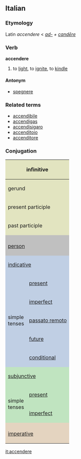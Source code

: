 ==Italian==
===Etymology===
Latin ''accendere'' < ''[[ad-]] + [[candere|candēre]]''
===Verb===
'''accendere'''

# to [[light]], to [[ignite]], to [[kindle]]

====Antonym====
*[[spegnere]]

===Related terms===
*[[accendibile]]
*[[accendigas]]
*[[accendisigaro]]
*[[accenditoio]]
*[[accenditore]]

===Conjugation===

<center>
{| style="background:#F0F0F0"

|-
! colspan="3" style="background:#e2e4c0" | infinitive
| colspan="5" | accendere

|-
! colspan="3" style="background:#e2e4c0" | gerund
| colspan="5" | accendendo

|-
! colspan="3" style="background:#e2e4c0" | present participle
| colspan="5" | accendente

|-
! colspan="3" style="background:#e2e4c0" | past participle
| colspan="5" | acceso

|-
! colspan="2" style="background:#C0C0C0" |
! colspan="3" style="background:#C0C0C0" | singular
! colspan="3" style="background:#C0C0C0" | plural

|-
! colspan="2" style="background:#C0C0C0" | [[person]]
! style="background:#C0C0C0;width:12.5%" | first
! style="background:#C0C0C0;width:12.5%" | second
! style="background:#C0C0C0;width:12.5%" | third
! style="background:#C0C0C0;width:12.5%" | first
! style="background:#C0C0C0;width:12.5%" | second
! style="background:#C0C0C0;width:12.5%" | third

|-
! style="background:#c0cfe4" colspan="2" | [[indicative]]
! style="background:#c0cfe4" | io
! style="background:#c0cfe4" | tu
! style="background:#c0cfe4" | lui/lei
! style="background:#c0cfe4" | noi
! style="background:#c0cfe4" | voi
! style="background:#c0cfe4" | loro

|-
! rowspan="5" style="background:#c0cfe4" | simple<br>tenses

! style="height:3em;background:#c0cfe4" | [[present]]
| accendo
| accendi
| accende
| accendiamo
| accendete
| accendono

|-
! style="height:3em;background:#c0cfe4" | [[imperfect]]
| accendevo
| accendevi
| accendeva
| accendevamo
| accendevate
| accendevano

|-
! style="height:3em;background:#c0cfe4" | [[passato remoto]]
| accesi
| accendesti
| accese
| accendemmo
| accendeste
| accesero

|-
! style="height:3em;background:#c0cfe4" | [[future]]
| accenderò
| accenderai
| accenderà
| accenderemo
| accenderete
| accenderanno

|-
! style="height:3em;background:#c0cfe4" | [[conditional]]
| accenderei
| accenderesti
| accenderebbe
| accenderemmo
| accendereste
| accenderebbero

|-
! style="background:#c0e4c0" colspan="2" | [[subjunctive]]
! style="background:#c0e4c0" | che io
! style="background:#c0e4c0" | che tu
! style="background:#c0e4c0" | che lui/che lei
! style="background:#c0e4c0" | che noi
! style="background:#c0e4c0" | che voi
! style="background:#c0e4c0" | che loro

|-
! rowspan="2" style="background:#c0e4c0" | simple<br>tenses

! style="height:3em;background:#c0e4c0" | [[present]]
| accenda
| accenda
| accenda
| accendiamo
| accendiate
| accendano

|-
! style="height:3em;background:#c0e4c0" rowspan="1" | [[imperfect]]
| accendessi
| accendessi
| accendesse
| accendessimo
| accendeste
| accendessero

|-
! style="background:#e4d4c0" colspan="2" | 
! style="background:#e4d4c0" | -
! style="background:#e4d4c0" | tu
! style="background:#e4d4c0" | lui/lei
! style="background:#e4d4c0" | noi
! style="background:#e4d4c0" | voi
! style="background:#e4d4c0" | loro

|-
! colspan="2" style="height:3em;background:#e4d4c0" | [[imperative]]
|
| accendi
| accenda
| accendiamo
| accendete
| accendano

|}
</center>

[[it:accendere]]